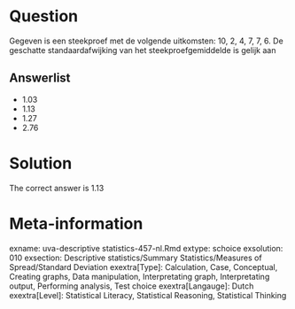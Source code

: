 Question
========

Gegeven is een steekproef met de volgende uitkomsten: 10, 2, 4, 7, 7, 6. De geschatte standaardafwijking van het steekproefgemiddelde is gelijk aan

Answerlist
----------
* 1.03
* 1.13
* 1.27
* 2.76

Solution
========

The correct answer is  1.13

Meta-information
================
exname: uva-descriptive statistics-457-nl.Rmd
extype: schoice
exsolution: 010
exsection: Descriptive statistics/Summary Statistics/Measures of Spread/Standard Deviation
exextra[Type]: Calculation, Case, Conceptual, Creating graphs, Data manipulation, Interpretating graph, Interpretating output, Performing analysis, Test choice
exextra[Langauge]: Dutch
exextra[Level]: Statistical Literacy, Statistical Reasoning, Statistical Thinking
